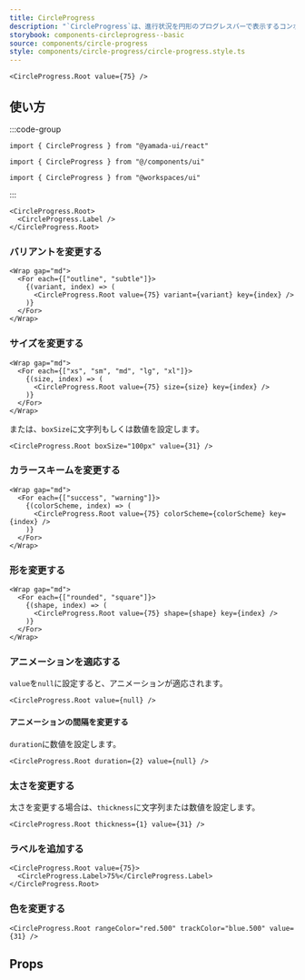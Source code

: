 ```yaml
---
title: CircleProgress
description: "`CircleProgress`は、進行状況を円形のプログレスバーで表示するコンポーネントです。"
storybook: components-circleprogress--basic
source: components/circle-progress
style: components/circle-progress/circle-progress.style.ts
---
```


```tsx preview
<CircleProgress.Root value={75} />
```

## 使い方

:::code-group

```tsx [package]
import { CircleProgress } from "@yamada-ui/react"
```

```tsx [alias]
import { CircleProgress } from "@/components/ui"
```

```tsx [monorepo]
import { CircleProgress } from "@workspaces/ui"
```

:::

```tsx
<CircleProgress.Root>
  <CircleProgress.Label />
</CircleProgress.Root>
```

### バリアントを変更する

```tsx preview
<Wrap gap="md">
  <For each={["outline", "subtle"]}>
    {(variant, index) => (
      <CircleProgress.Root value={75} variant={variant} key={index} />
    )}
  </For>
</Wrap>
```

### サイズを変更する

```tsx preview
<Wrap gap="md">
  <For each={["xs", "sm", "md", "lg", "xl"]}>
    {(size, index) => (
      <CircleProgress.Root value={75} size={size} key={index} />
    )}
  </For>
</Wrap>
```

または、`boxSize`に文字列もしくは数値を設定します。

```tsx preview
<CircleProgress.Root boxSize="100px" value={31} />
```

### カラースキームを変更する

```tsx preview
<Wrap gap="md">
  <For each={["success", "warning"]}>
    {(colorScheme, index) => (
      <CircleProgress.Root value={75} colorScheme={colorScheme} key={index} />
    )}
  </For>
</Wrap>
```

### 形を変更する

```tsx preview
<Wrap gap="md">
  <For each={["rounded", "square"]}>
    {(shape, index) => (
      <CircleProgress.Root value={75} shape={shape} key={index} />
    )}
  </For>
</Wrap>
```

### アニメーションを適応する

`value`を`null`に設定すると、アニメーションが適応されます。

```tsx preview
<CircleProgress.Root value={null} />
```

#### アニメーションの間隔を変更する

`duration`に数値を設定します。

```tsx preview
<CircleProgress.Root duration={2} value={null} />
```

### 太さを変更する

太さを変更する場合は、`thickness`に文字列または数値を設定します。

```tsx preview
<CircleProgress.Root thickness={1} value={31} />
```

### ラベルを追加する

```tsx preview
<CircleProgress.Root value={75}>
  <CircleProgress.Label>75%</CircleProgress.Label>
</CircleProgress.Root>
```

### 色を変更する

```tsx preview
<CircleProgress.Root rangeColor="red.500" trackColor="blue.500" value={31} />
```

## Props

<PropsTable name="circle-progress" />
